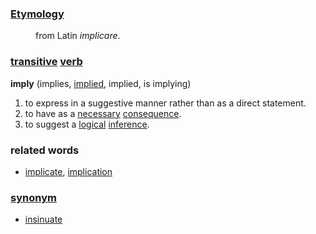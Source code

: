 ===[[Etymology]]===
:from Latin ''implicare''.

===[[transitive]] [[verb]]===
'''imply''' (implies, [[implied]], implied, is implying)
#to express in a suggestive manner rather than as a direct statement.
#to have as a [[necessary]] [[consequence]].
#to suggest a [[logical]] [[inference]].
===related words===
*[[implicate]], [[implication]]
===[[synonym]]===
*[[insinuate]]
